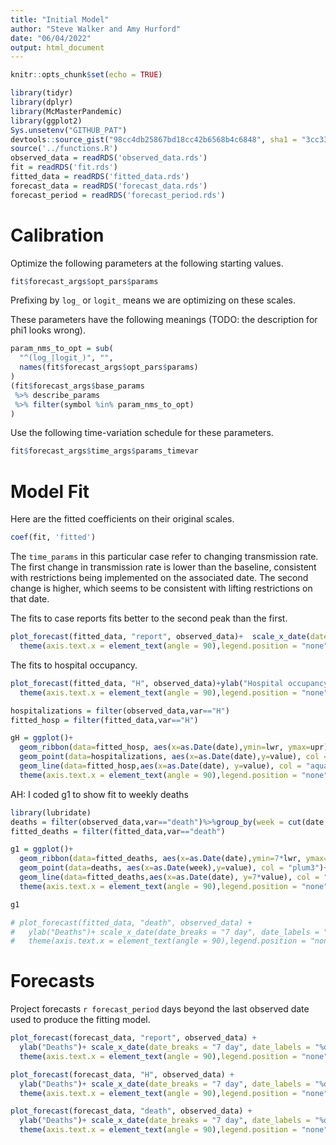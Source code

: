 ```yaml
---
title: "Initial Model"
author: "Steve Walker and Amy Hurford"
date: "06/04/2022"
output: html_document
---
```


```r
knitr::opts_chunk$set(echo = TRUE)
```

```r
library(tidyr)
library(dplyr)
library(McMasterPandemic)
library(ggplot2)
Sys.unsetenv("GITHUB_PAT")
devtools::source_gist("98cc4db25867bd18cc42b6568b4c6848", sha1 = "3cc333562e")
source('../functions.R')
observed_data = readRDS('observed_data.rds')
fit = readRDS('fit.rds')
fitted_data = readRDS('fitted_data.rds')
forecast_data = readRDS('forecast_data.rds')
forecast_period = readRDS('forecast_period.rds')
```

# Calibration

Optimize the following parameters at the following starting values.
```r
fit$forecast_args$opt_pars$params
```
Prefixing by `log_` or `logit_` means we are optimizing on these scales.

These parameters have the following meanings (TODO: the description for phi1 looks wrong).
```r
param_nms_to_opt = sub(
  "^(log_|logit_)", "", 
  names(fit$forecast_args$opt_pars$params)
)
(fit$forecast_args$base_params
 %>% describe_params
 %>% filter(symbol %in% param_nms_to_opt)
)
```

Use the following time-variation schedule for these parameters.
```r
fit$forecast_args$time_args$params_timevar
```



# Model Fit

Here are the fitted coefficients on their original scales.
```r
coef(fit, 'fitted')
```
The `time_params` in this particular case refer to changing transmission rate. The first change in transmission rate is lower than the baseline, consistent with restrictions being implemented on the associated date. The second change is higher, which seems to be consistent with lifting restrictions on that date.

The fits to case reports fits better to the second peak than the first.
```r
plot_forecast(fitted_data, "report", observed_data)+  scale_x_date(date_breaks = "7 day", date_labels = "%d %b")+
  theme(axis.text.x = element_text(angle = 90),legend.position = "none")+ylab("Reported cases")
```

The fits to hospital occupancy.
```r
plot_forecast(fitted_data, "H", observed_data)+ylab("Hospital occupancy")+  scale_x_date(date_breaks = "7 day", date_labels = "%d %b")+
  theme(axis.text.x = element_text(angle = 90),legend.position = "none")

hospitalizations = filter(observed_data,var=="H")
fitted_hosp = filter(fitted_data,var=="H")

gH = ggplot()+
  geom_ribbon(data=fitted_hosp, aes(x=as.Date(date),ymin=lwr, ymax=upr), alpha = 0.5, fill = "aquamarine")+
  geom_point(data=hospitalizations, aes(x=as.Date(date),y=value), col = "aquamarine")+
  geom_line(data=fitted_hosp,aes(x=as.Date(date), y=value), col = "aquamarine")+ylab("Hospital occupancy")+ scale_x_date(date_breaks = "7 day", date_labels = "%d %b")+
  theme(axis.text.x = element_text(angle = 90),legend.position = "none")+xlab("")+geom_vline(xintercept = max(observed_data$date), col="aquamarine", lty=2)

```

AH: I coded g1 to show fit to weekly deaths
```r
library(lubridate)
deaths = filter(observed_data,var=="death")%>%group_by(week = cut(date, "week")) %>% summarise(value = sum(value))
fitted_deaths = filter(fitted_data,var=="death")

g1 = ggplot()+
  geom_ribbon(data=fitted_deaths, aes(x=as.Date(date),ymin=7*lwr, ymax=7*upr), alpha = 0.5, fill = "plum3")+
  geom_point(data=deaths, aes(x=as.Date(week),y=value), col = "plum3")+
  geom_line(data=fitted_deaths,aes(x=as.Date(date), y=7*value), col = "plum3")+ylab("deaths (weekly)")+ scale_x_date(date_breaks = "7 day", date_labels = "%d %b")+
  theme(axis.text.x = element_text(angle = 90),legend.position = "none")+xlab("")+geom_vline(xintercept = max(observed_data$date), col="grey", lty=2)

g1

# plot_forecast(fitted_data, "death", observed_data) +
#   ylab("Deaths")+ scale_x_date(date_breaks = "7 day", date_labels = "%d %b")+
#   theme(axis.text.x = element_text(angle = 90),legend.position = "none")
```


# Forecasts

Project forecasts `r forecast_period` days beyond the last observed date used to produce the fitting model.

```r
plot_forecast(forecast_data, "report", observed_data) +
  ylab("Deaths")+ scale_x_date(date_breaks = "7 day", date_labels = "%d %b")+
  theme(axis.text.x = element_text(angle = 90),legend.position = "none")

```


```r
plot_forecast(forecast_data, "H", observed_data) +
  ylab("Deaths")+ scale_x_date(date_breaks = "7 day", date_labels = "%d %b")+
  theme(axis.text.x = element_text(angle = 90),legend.position = "none")

```


```r
plot_forecast(forecast_data, "death", observed_data) +
  ylab("Deaths")+ scale_x_date(date_breaks = "7 day", date_labels = "%d %b")+
  theme(axis.text.x = element_text(angle = 90),legend.position = "none")

```
